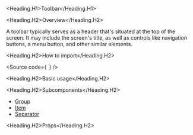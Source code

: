

<Meta of={Stories} />

<Heading.H1>Toolbar</Heading.H1>

<Heading.H2>Overview</Heading.H2>

A toolbar typically serves as a header that's situated at the top of the screen. It may include the screen's title, as well as controls like navigation buttons, a menu button, and other similar elements.

<Heading.H2>How to import</Heading.H2>

<Source
  code={`
`}
/>

<Heading.H2>Basic usage</Heading.H2>

<Canvas of={Stories.Base} />

<Heading.H2>Subcomponents</Heading.H2>

- [Group](?path=/docs/components-core-layout-toolbar-subcomponents--docs)
- [Item](?path=/docs/components-core-layout-toolbar-subcomponents--docs)
- [Separator](?path=/docs/components-core-layout-toolbar-subcomponents--docs)

<Heading.H2>Props</Heading.H2>

<ArgTypes of={Stories} />
